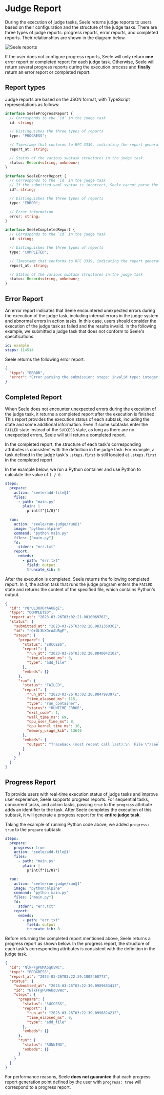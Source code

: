 # Judge Report

During the execution of judge tasks, Seele returns judge reports to users based on their configuration and the structure of the judge tasks. There are three types of judge reports: progress reports, error reports, and completed reports. Their relationships are shown in the diagram below.

![Seele reports](/report.png)

If the user does not configure progress reports, Seele will only return **one** error report or completed report for each judge task. Otherwise, Seele will return several progress reports during the execution process and **finally** return an error report or completed report.

## Report types

Judge reports are based on the JSON format, with TypeScript representations as follows:

```typescript
interface SeeleProgressReport {
  // Corresponds to the `id` in the judge task
  id: string;

  // Distinguishes the three types of reports
  type: "PROGRESS";

  // Timestamp that conforms to RFC 3339, indicating the report generation time
  report_at: string;

  // Status of the various subtask structures in the judge task
  status: Record<string, unknown>;
}

interface SeeleErrorReport {
  // Corresponds to the `id` in the judge task
  // If the submitted yaml syntax is incorrect, Seele cannot parse the `id`, and this attribute will be set to empty
  id?: string;

  // Distinguishes the three types of reports
  type: "ERROR";

  // Error information
  error: string;
}

interface SeeleCompletedReport {
  // Corresponds to the `id` in the judge task
  id: string;

  // Distinguishes the three types of reports
  type: "COMPLETED";

  // Timestamp that conforms to RFC 3339, indicating the report generation time
  report_at: string;

  // Status of the various subtask structures in the judge task
  status: Record<string, unknown>;
}
```

## Error Report

An error report indicates that Seele encountered unexpected errors during the execution of the judge task, including internal errors in the judge system and abnormal errors in action tasks. In this case, users should consider the execution of the judge task as failed and the results invalid. In the following example, we submitted a judge task that does not conform to Seele's specifications.

```yaml
id: example
steps: 114514
```

Seele returns the following error report:

```json
{
  "type": "ERROR",
  "error": "Error parsing the submission: steps: invalid type: integer `114514`, expected a map at line 1 column 8"
}
```

## Completed Report

When Seele does not encounter unexpected errors during the execution of the judge task, it returns a completed report after the execution is finished. This report provides the execution status of each subtask, including the state and some additional information. Even if some subtasks enter the `FAILED` state instead of the `SUCCESS` state, as long as there are no unexpected errors, Seele will still return a completed report.

In the completed report, the structure of each task's corresponding attributes is consistent with the definition in the judge task. For example, a task defined in the judge task's `.steps.first` is still located at `.steps.first` in the completed report.

In the example below, we run a Python container and use Python to calculate the value of `1 / 0`.

```yaml
steps:
  prepare:
    action: "seele/add-file@1"
    files:
      - path: "main.py"
        plain: |
          print(f"{1/0}")

  run:
    action: "seele/run-judge/run@1"
    image: "python:alpine"
    command: "python main.py"
    files: ["main.py"]
    fd:
      stderr: "err.txt"
    report:
      embeds:
        - path: "err.txt"
          field: output
          truncate_kib: 8
```

After the execution is completed, Seele returns the following completed report. In it, the action task that runs the judge program enters the `FAILED` state and returns the content of the specified file, which contains Python's output.

```json
{
  "id": "rQrUL3UXOrAAUBgE",
  "type": "COMPLETED",
  "report_at": "2023-03-26T03:02:21.001006976Z",
  "status": {
    "submitted_at": "2023-03-26T03:02:20.883136036Z",
    "id": "rQrUL3UXOrAAUBgE",
    "steps": {
      "prepare": {
        "status": "SUCCESS",
        "report": {
          "run_at": "2023-03-26T03:02:20.884004210Z",
          "time_elapsed_ms": 0,
          "type": "add_file"
        },
        "embeds": {}
      },
      "run": {
        "status": "FAILED",
        "report": {
          "run_at": "2023-03-26T03:02:20.884799397Z",
          "time_elapsed_ms": 115,
          "type": "run_container",
          "status": "RUNTIME_ERROR",
          "exit_code": 1,
          "wall_time_ms": 69,
          "cpu_user_time_ms": 8,
          "cpu_kernel_time_ms": 16,
          "memory_usage_kib": 13640
        },
        "embeds": {
          "output": "Traceback (most recent call last):\n  File \"/seele/main.py\", line 1, in <module>\n    print(f\"{1/0}\")\n             ~^~\nZeroDivisionError: division by zero\n"
        }
      }
    }
  }
}
```

## Progress Report

To provide users with real-time execution status of judge tasks and improve user experience, Seele supports progress reports. For sequential tasks, concurrent tasks, and action tasks, passing `true` to the `progress` attribute adds an identifier to the task. After Seele completes the execution of this subtask, it will generate a progress report for the **entire judge task**.

Taking the example of running Python code above, we added `progress: true` to the `prepare` subtask:

```yaml
steps:
  prepare:
    progress: true
    action: "seele/add-file@1"
    files:
      - path: "main.py"
        plain: |
          print(f"{1/0}")

  run:
    action: "seele/run-judge/run@1"
    image: "python:alpine"
    command: "python main.py"
    files: ["main.py"]
    fd:
      stderr: "err.txt"
    report:
      embeds:
        - path: "err.txt"
          field: output
          truncate_kib: 8
```

Before returning the completed report mentioned above, Seele returns a progress report as shown below. In the progress report, the structure of each task's corresponding attributes is consistent with the definition in the judge task.

```json
{
  "id": "NlkFFgPUMAbqUvWc",
  "type": "PROGRESS",
  "report_at": "2023-03-26T03:22:39.100246877Z",
  "status": {
    "submitted_at": "2023-03-26T03:22:39.098968341Z",
    "id": "NlkFFgPUMAbqUvWc",
    "steps": {
      "prepare": {
        "status": "SUCCESS",
        "report": {
          "run_at": "2023-03-26T03:22:39.099682421Z",
          "time_elapsed_ms": 0,
          "type": "add_file"
        },
        "embeds": {}
      },
      "run": {
        "status": "RUNNING",
        "embeds": {}
      }
    }
  }
}
```

For performance reasons, Seele **does not guarantee** that each progress report generation point defined by the user with `progress: true` will correspond to a progress report.
